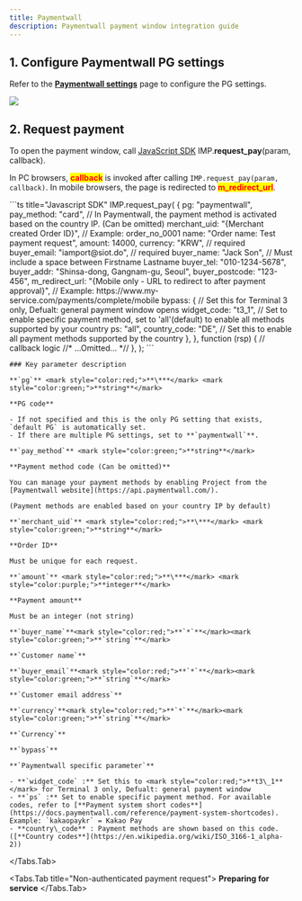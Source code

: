 ```yaml
---
title: Paymentwall
description: Paymentwall payment window integration guide
---
```



## 1. Configure Paymentwall PG settings

Refer to the [**Paymentwall settings**](../../../ready/2-pg/payment-gateway-settings/undefined-1) page
to configure the PG settings.

![](/gitbook-assets/en/Paymentwall_logo_dark_latest.jpeg)

## 2. Request payment

To open the payment window, call [JavaScript SDK](../../../sdk/javascript-sdk/readme)
IMP.**request\_pay**(param, callback).

In PC browsers, <mark style="color:red;">**callback**</mark> is invoked after calling `IMP.request_pay(param, callback)`.
In mobile browsers, the page is redirected to <mark style="color:red;">**m\_redirect\_url**</mark>.

<Tabs>
  <Tabs.Tab title="Authenticated payment request">
    ```ts title="Javascript SDK"
    IMP.request_pay(
      {
        pg: "paymentwall",
        pay_method: "card", // In Paymentwall, the payment method is activated based on the country IP. (Can be omitted)
        merchant_uid: "{Merchant created Order ID}", // Example: order_no_0001
        name: "Order name: Test payment request",
        amount: 14000,
        currency: "KRW", // required
        buyer_email: "iamport@siot.do", // required
        buyer_name: "Jack Son", // Must include a space between Firstname Lastname
        buyer_tel: "010-1234-5678",
        buyer_addr: "Shinsa-dong, Gangnam-gu, Seoul",
        buyer_postcode: "123-456",
        m_redirect_url: "{Mobile only - URL to redirect to after payment approval}", // Example: https://www.my-service.com/payments/complete/mobile
        bypass: {
          // Set this for Terminal 3 only, Defualt: general payment window opens
          widget_code: "t3_1",
          // Set to enable specific payment method, set to 'all'(default) to enable all methods supported by your country
          ps: "all",
          country_code: "DE", // Set this to enable all payment methods supported by the country
        },
      },
      function (rsp) {
        // callback logic
        //* ...Omitted... *//
      },
    );
    ```

    ### Key parameter description

    **`pg`** <mark style="color:red;">**\***</mark> <mark style="color:green;">**string**</mark>

    **PG code**

    - If not specified and this is the only PG setting that exists, `default PG` is automatically set.
    - If there are multiple PG settings, set to **`paymentwall`**.

    **`pay_method`** <mark style="color:green;">**string**</mark>

    **Payment method code (Can be omitted)**

    You can manage your payment methods by enabling Project from the [Paymentwall website](https://api.paymentwall.com/).

    (Payment methods are enabled based on your country IP by default)

    **`merchant_uid`** <mark style="color:red;">**\***</mark> <mark style="color:green;">**string**</mark>

    **Order ID**

    Must be unique for each request.

    **`amount`** <mark style="color:red;">**\***</mark> <mark style="color:purple;">**integer**</mark>

    **Payment amount**

    Must be an integer (not string)

    **`buyer_name`**<mark style="color:red;">**`*`**</mark><mark style="color:green;">**`string`**</mark>

    **`Customer name`**

    **`buyer_email`**<mark style="color:red;">**`*`**</mark><mark style="color:green;">**`string`**</mark>

    **`Customer email address`**

    **`currency`**<mark style="color:red;">**`*`**</mark><mark style="color:green;">**`string`**</mark>

    **`Currency`**

    **`bypass`**

    **`Paymentwall specific parameter`**

    - **`widget_code` :** Set this to <mark style="color:red;">**t3\_1**</mark> for Terminal 3 only, Defualt: general payment window
    - **`ps` :** Set to enable specific payment method. For available codes, refer to [**Payment system short codes**](https://docs.paymentwall.com/reference/payment-system-shortcodes). Example: `kakaopaykr` = Kakao Pay
    - **country\_code** : Payment methods are shown based on this code. ([**Country codes**](https://en.wikipedia.org/wiki/ISO_3166-1_alpha-2))
  </Tabs.Tab>

  <Tabs.Tab title="Non-authenticated payment request">
    **Preparing for service**
  </Tabs.Tab>
</Tabs>
